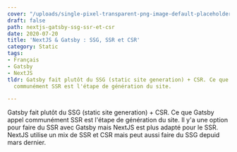 ```yaml
---
cover: "/uploads/single-pixel-transparent-png-image-default-placeholder.png"
draft: false
path: nextjs-gatsby-ssg-ssr-et-csr
date: 2020-07-20
title: 'NextJS & Gatsby : SSG, SSR et CSR'
category: Static
tags:
- Français
- Gatsby
- NextJS
tldr: Gatsby fait plutôt du SSG (static site generation) + CSR. Ce que Gatsby appel
  communément SSR est l'étape de génération du site.

---
```

Gatsby fait plutôt du SSG (static site generation) + CSR. Ce que Gatsby appel communément SSR est l'étape de génération du site. Il y'a une option pour faire du SSR avec Gatsby mais NextJS est plus adapté pour le SSR. NextJS utilise un mix de SSR et CSR mais peut aussi faire du SSG depuid mars dernier.